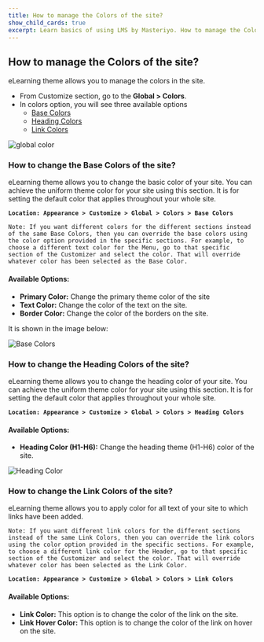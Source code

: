 ---
title: How to manage the Colors of the site? 
show_child_cards: true
excerpt: Learn basics of using LMS by Masteriyo. How to manage the Colors of the site.
---

## How to manage the Colors of the site? 

eLearning theme allows you to manage the colors in the site.  

- From Customize section, go to the **Global > Colors**.
- In colors option, you will see three available options
  - [Base Colors](https://github.com/Masteriyo/masteriyo-docs/blob/elearning/700-elearning/400-customizer%5Bglobal%5D/100-manage-colors.mdx#how-to-change-the-base-colors-of-the-site)
  - [Heading Colors](https://github.com/Masteriyo/masteriyo-docs/blob/elearning/700-elearning/400-customizer%5Bglobal%5D/100-manage-colors.mdx#how-to-change-the-heading-colors-of-the-site)
  - [Link Colors](https://github.com/Masteriyo/masteriyo-docs/blob/elearning/700-elearning/400-customizer%5Bglobal%5D/100-manage-colors.mdx#how-to-change-the-link-colors-of-the-site)

![global color](https://user-images.githubusercontent.com/109593521/183368884-0a25111e-c561-40c4-b781-ad89d4c68491.png )

### How to change the Base Colors of the site? 

eLearning theme allows you to change the basic color of your site. You can achieve the uniform theme color for your site using this section. It is for setting the default color that applies throughout your whole site. 

**```Location: Appearance > Customize > Global > Colors > Base Colors ```**

```
Note: If you want different colors for the different sections instead of the same Base Colors, then you can override the base colors using the color option provided in the specific sections. For example, to choose a different text color for the Menu, go to that specific section of the Customizer and select the color. That will override whatever color has been selected as the Base Color.
```

#### Available Options:

- **Primary Color:** Change the primary theme color of the site
- **Text Color:** Change the color of the text on the site. 
- **Border Color:** Change the color of the borders on the site. 

It is shown in the image below: 

![Base Colors](https://user-images.githubusercontent.com/109593521/183372894-c5eb846f-ec94-4f55-bb8a-74429c9f968c.png)

### How to change the Heading Colors of the site? 

eLearning theme allows you to change the heading color of your site. You can achieve the uniform theme color for your site using this section. It is for setting the default color that applies throughout your whole site. 

**```Location: Appearance > Customize > Global > Colors > Heading Colors ```**

#### Available Options:

- **Heading Color (H1-H6):** Change the heading theme (H1-H6) color of the site. 

![Heading Color](https://user-images.githubusercontent.com/109593521/183377296-69ef8151-6686-4143-968c-c3d73f935396.png)


### How to change the Link Colors of the site? 

eLearning theme allows you to apply color for all text of your site to which links have been added. 

```
Note: If you want different link colors for the different sections instead of the same Link Colors, then you can override the link colors using the color option provided in the specific sections. For example, to choose a different link color for the Header, go to that specific section of the Customizer and select the color. That will override whatever color has been selected as the Link Color.
```

**```Location: Appearance > Customize > Global > Colors > Link Colors ```**

#### Available Options:

- **Link Color:** This option is to change the color of the link on the site. 
- **Link Hover Color:** This option is to change the color of the link on hover on the site. 


 

